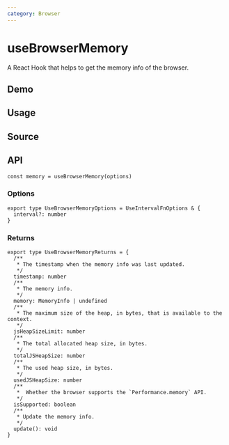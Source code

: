 ```yaml
---
category: Browser
---
```


# useBrowserMemory


<HooksType category={frontmatter.category} isSupported />

A React Hook that helps to get the memory info of the browser.

## Demo


<App />

## Usage



## Source


<Source />

## API

```tsx
const memory = useBrowserMemory(options)
```

### Options

```tsx
export type UseBrowserMemoryOptions = UseIntervalFnOptions & {
  interval?: number
}
```

### Returns

```tsx
export type UseBrowserMemoryReturns = {
  /**
   * The timestamp when the memory info was last updated.
   */
  timestamp: number
  /**
   * The memory info.
   */
  memory: MemoryInfo | undefined
  /**
   * The maximum size of the heap, in bytes, that is available to the context.
   */
  jsHeapSizeLimit: number
  /**
   * The total allocated heap size, in bytes.
   */
  totalJSHeapSize: number
  /**
   * The used heap size, in bytes.
   */
  usedJSHeapSize: number
  /**
   *  Whether the browser supports the `Performance.memory` API.
   */
  isSupported: boolean
  /**
   * Update the memory info.
   */
  update(): void
}
```
